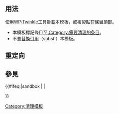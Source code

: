 <includeonly><!-- 在這裡加入模板的保護標識 --></includeonly><noinclude>{{Documentation subpage}}</noinclude>
<!-- 在本行下編輯模板說明 -->
==用法==
使用[[WP:Twinkle]]工具掛載本模板，或複製{{tlx|1={{BASEPAGENAME}}|2=time=<nowiki>{{subst:#time:c}}</nowiki>}}貼在條目頂部。

*本模板標記條目至[[:Category:需要清理的条目]]。
*不要[[Wikipedia:替換引用|替換引用]]（subst:）本模板。

== 重定向 ==

== 參見 ==

<includeonly>{{#ifeq:{{SUBPAGENAME}}|sandbox | |
<!-- 本行下加入模板的分類，跨維基連結加入Wikidata（參見[[Wikipedia:Wikidata]]） -->
[[Category:清理模板]]

}}</includeonly>